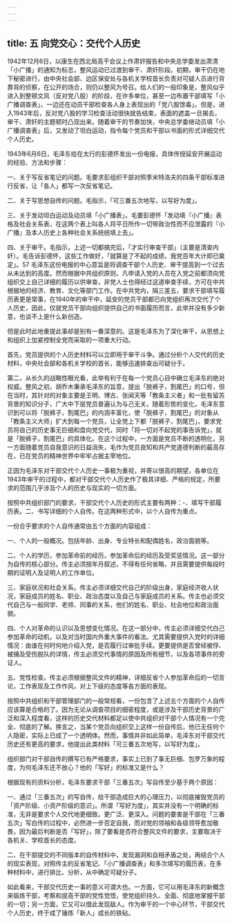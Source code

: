```yaml
---
---
---
```

title: 五  向党交心：交代个人历史
---

1942年12月6日，以康生在西北局高干会议上作肃奸报告和中央总学委发出肃清「小广播」的通知为标志，整风运动已过渡到审干、肃奸阶段。初期，审干仍在地下秘密进行，由中央社会部、边区保安处与各机关学校首长负责对可疑人员进行背靠背的侦察，在公开的场合，则仍以整风为号召。给人们的一般印象是，整风似乎进入到整顿文风（反对党八股）的阶段，在许多单位，甚至一边布置干部填写「小广播调查表」，一边还在动员干部检查各人身上表现出的「党八股馀毒」。但是，进入1943年后，反对党八股的学习检查活动很快就告结束，表面的遮盖一旦揭去，审干、肃奸的主题顿时凸现出来。随着审干的节奏加快，中央总学委继动员填「小广播调查表」后，又发动了坦白运动，指令每个党员和干部以书面的形式详细交代个人历史。

1943年6月6日，毛泽东给在太行的彭德怀发出一份电报，具体传授延安开展运动的经验、方法和步骤：

一、关于写反省笔记的问题。毛要求彭组织干部对照季米特洛夫的四条干部标准进行反省，让「各人」都写一次反省笔记。

二、关于写思想自传的问题。毛指示，「可三番五次地写，以写好为度」。

三、关于发动坦白运动及动员填「小广播表」。毛要彭德怀「发动填『小广播』表格及社会关系表，在这两个表上叫各人将平日所作一切带政治性而不应泄露的『小广播』及本人历史上各种社会关系统统填上去」。

四、关于审干。毛指示，上述一切都搞完后，「才实行审查干部」（主要是清查内奸）。毛告诉彭德怀，这些工作做好，「就算是了不起的成绩，我党百年大计即已奠定」。57         毛泽东这份电报的中心意旨是将调查干部个人历史、审干提高到一个过去从未达到的高度。然而根据中共组织原则，凡申请入党的人员在入党之前都须向党组织交上自己详细的履历以供审查，非党人士也得经过这道审查手续，方可在中共根据地的经济、教育、文化等部门工作。在中共党内，隔三差五，要求干部填写履历表更是常事，在1940年的审干中，延安的党员干部都已向党组织再次交代了个人历史，因此，仅就党员干部向组织提供自己的书面履历而言，此举并没有多少新意，也谈不上是什么新创造。

但是此时此地重提此事却是别有一番深意的。这是毛泽东为了深化审干，从思想上和组织上加紧控制全党而采取的一项重大行动。

首先，党员提供的个人历史材料可以立即用于审干斗争。通过分析个人交代的历史材料，中央社会部和各机关学校的首长，能够迅速排查出可疑分于。

第二，从长久的战略性眼光看，此举有利于在每一个党员心目中确立毛泽东的绝对权威。整风之初，胡乔木秉承毛泽东的旨意，提出「脱裤子，割尾巴」的口号，但在当时，其针对的对象主要是王明、博古、张闻天等「教条主义者」和一批有留苏背景的知识分子，广大中下层党员普遍认为与己无关。随着形势的变化，毛泽东意识到可以将「脱裤子，割尾巴」的内涵丰富化，使「脱裤子，割尾巴」的对象从「教条主义大师」扩大到每一个党员，让全党上下都「脱裤子，割尾巴」。要求党员将自己的历史事无巨细和盘向党交代，同时「将一切对不起党的事告诉党」，就是「脱裤子，割尾巴」的具体化。在这个过程中，一方面是党员不断的透明化，另一方面随着党员自我意识的日益消失，毛作为党员良知和共产党道德判断的最高存在，已在党员的精神世界中牢牢占据主宰地位。

正因为毛泽东对干部交代个人历史一事极为重视，并寄以很高的期望，各单位在1943年审干的过程中，都对干部交代个人历史作了极其详细、严格的规定，所要求的范围几乎涉及个人的历史与现实的一切方面。

按照中共组织部门的要求，干部交代个人历史的形式主要有两种：-、填写干部履历表。二、书写详细的个人自传。在这两种形式中，以个人自传为重点。

一份合乎要求的个人自传通常由五个方面的内容组成：

一、个人的一般概况。包括年龄、出身、专业特长和配偶姓名，政治面貌等。

二、个人的学历，参加革命前的经历，参加革命后的经历及受奖惩情况。这一部分为自传的核心部分。传主必须按年月叙述，不得有任何省略，并且需要提供每段时期的证明人及证明人的工作单位。

三、家庭状况和社会关系。传主必须详细交代自己的阶级出身，家庭经济收人状况，家庭成员的姓名、职业、政治态度以及自己与家庭成员的关系。传主也必须交代自己与一般同学、老师、同事的关系，他们的姓名、职业、社会地位和政治面貌。

四、个人对革命的认识以及思想变化情况。在这一部分中，传主必须详细交代白己参加革命的动机，以及对当时国内外重大事件的看法。尤其需要提供入党时的详细情况：由谁在何时何地介绍入党，是否履行过审批手续。更要提供是否曾经被俘、被捕及受伤脱队的详情，传主必须交代事情的原因及所有细节，以及各项事件的旁证人。

五、党性检查。传主必须根据整风文件的精神，详细反省个人参加革命后的一切言论，工作表现及工作作风，对上下级的态度等各方面的表现。

按照中共组织和干部管理部门的一般常规看，一份包含了上述五个方面的个人自传应该算是合格的了。因为无论从调查项目的细密程度，或是涉及干部历史背景的广泛和深入程度看，这样的历史交代材料都足以使中共组织对干部个人情况有一个完全、彻底的了解。换言之，当某个党员向组织交上这样一份自传后，他已无任何个人隐密，实际上已成了一个透明体。然而，事情并非如此简单，毛泽东对干部交代历史还有更高的要求，他提出此类材料「可三番五次地写，以写好为度」。

组织部门对干部自传的撰写已有严格要求，事实上已到了事无巨细、包罗万象的程度，为何毛泽东还不放心？他的「写好」的标准又是什么？

根据现有的资料分析，毛泽东要求干部「三番五次」写自传至少基于两个原因：

一、通过「三番五次」的写自传，给干部造成巨大的心理压力，以彻底摧毁党员的「资产阶级、小资产阶级的意识」。所谓「写好为度」，其实并没有一个明确的标准，无非是要求个人交代地更细致。更广泛、更深入。问题的要害是干部在「三番五次」写白传的过程中，必然进一步否定自我，而对党的领袖和各级领导愈加敬畏，因为最后判断是否「写好」，除了要看是否符合整风文件的要求，主要取决于各机关、学校首长的态度。

二、在干部提交的不同版本的自传材料中，发现漏洞和自相矛盾之处，再结合个人的现实表现，对照传主的反省笔记、「小广播调查表」和多次填写的履历表，在多种材料中，进行排比、分析，从中确定可疑分子。

如此看来，干部交代历史一事的意义可谓大也。一方面，它可以用毛泽东的新概念来锻炼干部，考察和提高干部的党性觉悟，使党组织持久、全面、彻底地掌握干部的一切；另一方面，它又可以借此发现敌人。作为审干的一个中心环节，干部交代个人历史，终于成了锤炼「新人」成长的铁砧。
